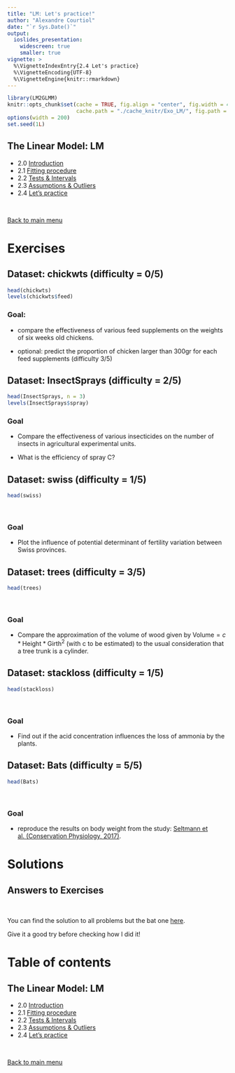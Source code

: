 ```yaml
---
title: "LM: Let's practice!"
author: "Alexandre Courtiol"
date: "`r Sys.Date()`"
output:
  ioslides_presentation:
    widescreen: true
    smaller: true
vignette: >
  %\VignetteIndexEntry{2.4 Let's practice}
  %\VignetteEncoding{UTF-8}
  %\VignetteEngine{knitr::rmarkdown}
---
```


```r
library(LM2GLMM)
knitr::opts_chunk$set(cache = TRUE, fig.align = "center", fig.width = 4, fig.height = 4,
                      cache.path = "./cache_knitr/Exo_LM/", fig.path = "./fig_knitr/Exo_LM/")
options(width = 200)
set.seed(1L)
```

## The Linear Model: LM

* 2.0 [Introduction](./LM_intro.html)
* 2.1 [Fitting procedure](./LM_fitting.html)
* 2.2 [Tests & Intervals](./LM_test_intervals.html)
* 2.3 [Assumptions & Outliers](./LM_assumptions.html)
* 2.4 [Let's practice](./LM_practice.html)

<br>

<div align="right">
[Back to main menu](./Title.html#2)
</div>


# Exercises

## Dataset: chickwts (difficulty = 0/5)

```r
head(chickwts)
levels(chickwts$feed)
```

### Goal:

* compare the effectiveness of various feed supplements on the weights of six weeks old chickens.

* optional: predict the proportion of chicken larger than 300gr for each feed supplements (difficulty 3/5)


## Dataset: InsectSprays (difficulty = 2/5)

```r
head(InsectSprays, n = 3)
levels(InsectSprays$spray)
```


### Goal

* Compare the effectiveness of various insecticides on the number of insects in agricultural experimental units.

* What is the efficiency of spray C?


## Dataset: swiss (difficulty = 1/5)

```r
head(swiss)
```

<br>

### Goal

* Plot the influence of potential determinant of fertility variation between Swiss provinces.


## Dataset: trees (difficulty = 3/5)

```r
head(trees)
```

<br>

### Goal

* Compare the approximation of the volume of wood given by $\text{Volume} = c*\text{Height}*\text{Girth}^2$ (with c to be estimated) to the usual consideration that a tree trunk is a cylinder.



## Dataset: stackloss (difficulty = 1/5)

```r
head(stackloss)
```

<br>

### Goal

* Find out if the acid concentration influences the loss of ammonia by the plants.


## Dataset: Bats (difficulty = 5/5)

```r
head(Bats)
```

<br>

### Goal

* reproduce the results on body weight from the study: [Seltmann et al. (Conservation Physiology, 2017)](https://academic.oup.com/conphys/article/doi/10.1093/conphys/cox020/3103058/Habitat-disturbance-results-in-chronic-stress-and?rss=1).


# Solutions

## Answers to Exercises

<br>

You can find the solution to all problems but the bat one 
[here](./Exercise_Practice.html).

Give it a good try before checking how I did it!

# Table of contents

## The Linear Model: LM

* 2.0 [Introduction](./LM_intro.html)
* 2.1 [Fitting procedure](./LM_fitting.html)
* 2.2 [Tests & Intervals](./LM_test_intervals.html)
* 2.3 [Assumptions & Outliers](./LM_assumptions.html)
* 2.4 [Let's practice](./LM_practice.html)

<br>

<div align="right">
[Back to main menu](./Title.html#2)
</div>
